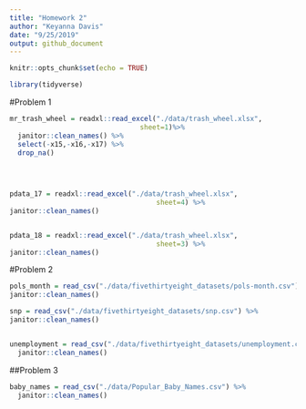 ```yaml
---
title: "Homework 2"
author: "Keyanna Davis"
date: "9/25/2019"
output: github_document
---
```


```r
knitr::opts_chunk$set(echo = TRUE)

library(tidyverse)
```


#Problem 1

```r
mr_trash_wheel = readxl::read_excel("./data/trash_wheel.xlsx", 
                                sheet=1)%>%
  janitor::clean_names() %>% 
  select(-x15,-x16,-x17) %>% 
  drop_na()
  
  


pdata_17 = readxl::read_excel("./data/trash_wheel.xlsx",
                                    sheet=4) %>% 
janitor::clean_names()


pdata_18 = readxl::read_excel("./data/trash_wheel.xlsx",
                                    sheet=3) %>% 
janitor::clean_names()

```







#Problem 2

```r
pols_month = read_csv("./data/fivethirtyeight_datasets/pols-month.csv") %>% 
janitor::clean_names()

snp = read_csv("./data/fivethirtyeight_datasets/snp.csv") %>% 
janitor::clean_names()


unemployment = read_csv("./data/fivethirtyeight_datasets/unemployment.csv") %>% 
  janitor::clean_names()
```




##Problem 3

```r
baby_names = read_csv("./data/Popular_Baby_Names.csv") %>% 
  janitor::clean_names()
```



